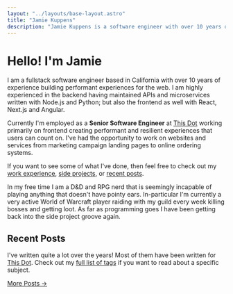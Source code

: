 ```yaml
---
layout: "../layouts/base-layout.astro"
title: "Jamie Kuppens"
description: "Jamie Kuppens is a software engineer with over 10 years of experience building for the web."
---
```



# Hello! I'm Jamie

I am a fullstack software engineer based in California with over 10 years of experience building
performant experiences for the web. I am highly experienced in the backend having maintained APIs
and microservices written with Node.js and Python; but also the frontend as well with React, Next.js
and Angular.

Currently I'm employed as a **Senior Software Engineer** at <a href="https://www.thisdot.co" target="_blank" rel="noopener">This Dot</a>
working primarily on frontend creating performant and resilient experiences that users can count on.
I've had the opportunity to work on websites and services from marketing campaign landing pages to
online ordering systems.

If you want to see some of what I've done, then feel free to check out my [work
experience](/experience), [side projects](/projects), or [recent posts](#recent-posts).

In my free time I am a D&D and RPG nerd that is seemingly incapable of playing anything that doesn't
have pointy ears. In-particular I'm currently a very active World of Warcraft player raiding with my
guild every week killing bosses and getting loot. As far as programming goes I have been getting
back into the side project groove again.

## Recent Posts

I've written quite a lot over the years! Most of them have been written for <a href="https://www.thisdot.co" target="_blank" rel="noopener">This Dot</a>.
Check out my [full list of tags](/tags) if you want to read about a specific subject.

<PostList limit="6" />

<a href="/posts">
  <p class="mb-0 text-right">More Posts →</p>
</a>
